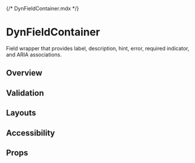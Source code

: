 {/* DynFieldContainer.mdx */}

<Meta of={Stories} />

# DynFieldContainer

Field wrapper that provides label, description, hint, error, required indicator, and ARIA associations.

## Overview
<Canvas of={Stories.Default} />

## Validation
<Canvas of={Stories.WithError} />

## Layouts
<Canvas of={Stories.HorizontalLayout} />
<Canvas of={Stories.VerticalLayout} />

## Accessibility
<Canvas of={Stories.AccessibilityDemo} />

## Props
<Controls of={Stories.Default} />
